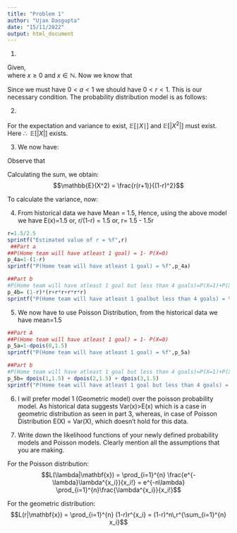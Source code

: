 ---
title: "Problem 1"
author: "Ujan Dasgupta"
date: "15/11/2022"
output: html_document
---
1. 

Given,  
\begin{equation}
\begin{alignedat}{3}
\mathbb{P}[X = 0] = a\\
\mathbb{P}[X = x] = ar^x
\end{alignedat}
\end{equation}
where $x\geq 0$ and $x\in \mathbb{N}$. Now we know that
\begin{equation}
\begin{alignedat}{3}
& \sum_{x = 0}^\infty \mathbb{P}[X=x] = 1\\
\Rightarrow\; & \sum_{x = 0}^\infty ar^x = 1\\
\Rightarrow\; & a\left[1 + r + r^2 + \cdots\right] = 1\\
\Rightarrow\; & \frac{a}{1-r} = 1\\
\Rightarrow\; & a = 1-r
\end{alignedat}
\end{equation}

Since we must have $0<a<1$ we should have $0<r<1$. This is our necessary condition. The probability distribution model is as follows:
\begin{equation}
\begin{alignedat}{3}
p(x) &= ar^x = (1-r)r^x, \text{ when } x>0, x\in \mathbb{N}\\
&= 0, \text{ otherwise}
\end{alignedat}
\end{equation}

2. 

For the expectation and variance to exist, $\mathbb{E}[\mid X\mid]$ and $\mathbb{E}\left[\left|X^2\right|\right]$ must exist. Here
\begin{equation}
\begin{alignedat}{3}
\mathbb{E}[\mid X\mid] &= \sum_{x = 0}^\infty \mid x\mid (1-r)r^x\\
                       &= \sum_{x = 0}^\infty x(1-r)r^x\\
                       &< \infty
\end{alignedat}
\end{equation}
$\therefore\;\; \mathbb{E}\left[\left|X\right|\right]$ exists.
\begin{equation}
\begin{alignedat}{3}
\mathbb{E}[\mid X\mid] &= \sum_{x = 0}^\infty \mid x\mid (1-r)r^x\\
                       &= \sum_{x = 0}^\infty x(1-r)r^x\\
                       &< \infty
\end{alignedat}
\end{equation}

3.
We now have: \begin{align*} \mathbb{E}(X) &= \sum_{i} i\mathbb{P}(X=i)
\\ &= \sum_{i} i(1-r)r^i \\ \implies \frac{\mathbb{E}(X)}{1-r} &=
\sum_{i} ir^i \\ \implies \frac{\mathbb{E}(X)}{1-r} &= \frac{r}{(1-r)^2}
\\ \implies \mathbb{E}(X) &= \frac{r}{1-r} \end{align*}

Observe that \begin{align*} \mathbb{E}(X^2) &= \sum_{i} i^2
\mathbb{P}(X=i) \\ &= \sum_{i} i^2(1-r)r^i \end{align*}

Calculating the sum, we obtain: $$\mathbb{E}(X^2) =
\frac{r(r+1)}{(1-r)^2}$$

To calculate the variance, now: \begin{align*} \text{Var}(X) &=
\mathbb{E}(X^2) - [\mathbb{E}(X)]^2 \\ &= \frac{r(r+1)}{(1-r)^2} -
\frac{r^2}{(1-r)^2} \\ &= \frac{r}{(1-r)^2} \end{align*}

4.
From historical data we have Mean = 1.5,
Hence, using the above model we have E(x)=1.5
or, r/(1-r) = 1.5
or, r= 1.5 - 1.5r
```{r}
r=1.5/2.5
sprintf("Estimated value of r = %f",r)
 ##Part a
##P(Home team will have atleast 1 goal) = 1- P(X=0)
p_4a=1-(1-r)
sprintf("P(Home team will have atleast 1 goal) = %f",p_4a)

##Part b
#P(Home team will have atleast 1 goal but less than 4 goals)=P(X=1)+P(X=2)+P(X=3)
p_4b= (1-r)*(r+r*r+r*r*r)
sprintf("P(Home team will have atleast 1 goalbut less than 4 goals) = %f",p_4b)

```

5.
We now have to use Poisson Distribution, from the historical data we have mean=1.5
```{r}
##Part A
##P(Home team will have atleast 1 goal) = 1- P(X=0)
p_5a=1-dpois(0,1.5)
sprintf("P(Home team will have atleast 1 goal) = %f",p_5a)

##Part b
#P(Home team will have atleast 1 goal but less than 4 goals)=P(X=1)+P(X=2)+P(X=3)
p_5b= dpois(1,1.5) + dpois(2,1.5) + dpois(3,1.5)
sprintf("P(Home team will have atleast 1 goal but less than 4 goals) = %f",p_5b)

```

6.
I will prefer model 1 (Geometric model) over the poisson probability model.
As historical data suggests Var(x)>E(x)
which is a case in geometric distribution as seen in part 3,
whereas, in case of Poisson Distribution E(X) = Var(X), which doesn't hold for
this data.


7.   
Write down the likelihood functions of your newly defined probability models and Poisson models. Clearly mention all the assumptions that you are making.     

For the Poisson distribution: $$L(\lambda|\mathbf{x}) = \prod_{i=1}^{n}
\frac{e^{-\lambda}\lambda^{x_i}}{x_i!} = e^{-n\lambda}
\prod_{i=1}^{n}\frac{\lambda^{x_i}}{x_i!}$$

For the geometric distribution: $$L(r|\mathbf{x}) = \prod_{i=1}^{n}
(1-r)r^{x_i} = (1-r)^n\,r^{\sum_{i=1}^{n} x_i}$$